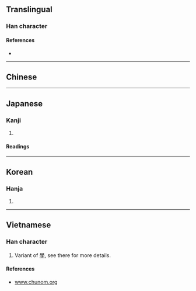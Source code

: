 {{also|學|学}}
{{character info}}
==Translingual==

===Han character===
{{Han char|rn=67|rad=文|as=03|sn=7|four=00407|canj=YKND|ids=⿱文子}}

====References====
* {{Han ref|kx=0477.011|dkj=13453|hdz=32170.020|uh=6588|ud=25992}}

----

==Chinese==
{{zh-see|學|v}}

----

==Japanese==

===Kanji===
{{ja-kanji|grade=|rs=文03}}

# {{altform|ja|学}}

====Readings====
{{ja-readings
|goon=がく
|kanon=かく
|kun=まな-ぶ
}}

----

==Korean==

===Hanja===
{{ko-hanja|hangeul=학|eumhun=|rv=hak|mr=hak|y=hak}}

# {{rfdef|ko|sort=文03}}

----

==Vietnamese==

===Han character===
{{vi-readings|reading=học|rs=文3}}

# Variant of [[學]], see there for more details.

====References====
* [http://www.chunom.org/pages/斈 www.chunom.org]